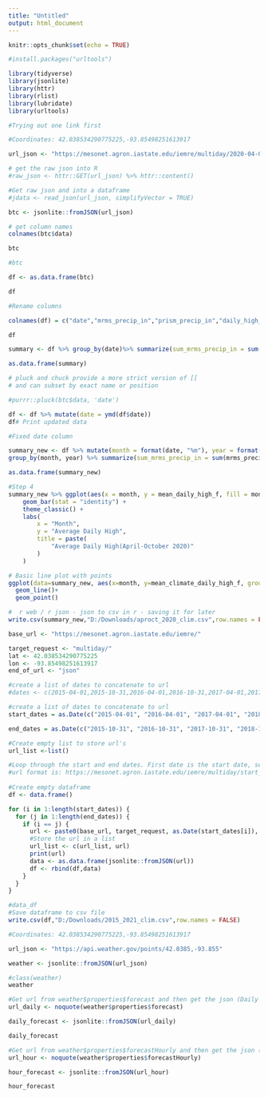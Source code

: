 ```yaml
---
title: "Untitled"
output: html_document
---
```


```r
knitr::opts_chunk$set(echo = TRUE)
```  

```r
#install.packages("urltools")
```


```r
library(tidyverse)
library(jsonlite)
library(httr)
library(rlist)
library(lubridate)
library(urltools)
```

```r
#Trying out one link first

#Coordinates: 42.038534290775225,-93.85498251613917

url_json <- "https://mesonet.agron.iastate.edu/iemre/multiday/2020-04-01/2020-10-31/42.038534290775225/-93.85498251613917/json"

# get the raw json into R
#raw_json <- httr::GET(url_json) %>% httr::content()

#Get raw json and into a dataframe
#jdata <- read_json(url_json, simplifyVector = TRUE)

btc <- jsonlite::fromJSON(url_json)

# get column names
colnames(btc$data)

```  

```r
btc
```

```r
#btc

df <- as.data.frame(btc)

df
```  
```r
#Rename columns

colnames(df) = c("date","mrms_precip_in","prism_precip_in","daily_high_f","12z_high_f","climate_daily_high_f","daily_low_f"  ,"12z_low_f","climate_daily_low_f","daily_precip_in","12z_precip_in","climate_daily_precip_in")

df
```  

```r
summary <- df %>% group_by(date)%>% summarize(sum_mrms_precip_in = sum(mrms_precip_in),sum_prism_precip_in = sum(prism_precip_in),mean_daily_high_f = mean(daily_high_f),mean_12z_high_f = mean(`12z_high_f`),mean_climate_daily_high_f = mean(climate_daily_high_f),mean_daily_low_f = mean(daily_low_f),mean_12z_low_f = mean(`12z_low_f`),mean_climate_daily_low_f = mean(climate_daily_low_f),sum_daily_precip_in = sum(daily_precip_in),sum_12z_precip_in = sum(df["12z_precip_in"]),sum_climate_daily_precip_in = sum(climate_daily_precip_in)) 

as.data.frame(summary)
```  
```r
# pluck and chuck provide a more strict version of [[
# and can subset by exact name or position

#purrr::pluck(btc$data, 'date')

df <- df %>% mutate(date = ymd(df$date))  
df# Print updated data
```


```r
#Fixed date column

summary_new <- df %>% mutate(month = format(date, "%m"), year = format(date, "%Y")) %>%
group_by(month, year) %>% summarize(sum_mrms_precip_in = sum(mrms_precip_in),sum_prism_precip_in = sum(prism_precip_in),mean_daily_high_f = mean(daily_high_f),mean_12z_high_f = mean(`12z_high_f`),mean_climate_daily_high_f = mean(climate_daily_high_f),mean_daily_low_f = mean(daily_low_f),mean_12z_low_f = mean(`12z_low_f`),mean_climate_daily_low_f = mean(climate_daily_low_f),sum_daily_precip_in = sum(daily_precip_in),sum_12z_precip_in = sum(`12z_precip_in`),sum_climate_daily_precip_in = sum(climate_daily_precip_in)) 

as.data.frame(summary_new)
```

```r
#Step 4
summary_new %>% ggplot(aes(x = month, y = mean_daily_high_f, fill = month)) +
    geom_bar(stat = "identity") +
    theme_classic() +
    labs(
        x = "Month",
        y = "Average Daily High",
        title = paste(
            "Average Daily High(April-October 2020)"
        )
    )
```  

```r
# Basic line plot with points
ggplot(data=summary_new, aes(x=month, y=mean_climate_daily_high_f, group=1)) +
  geom_line()+
  geom_point()

```


```r
#  r web / r json - json to csv in r - saving it for later
write.csv(summary_new,"D:/Downloads/aproct_2020_clim.csv",row.names = FALSE)

```  


```r
base_url <- "https://mesonet.agron.iastate.edu/iemre/"

target_request <- "multiday/"
lat <- 42.038534290775225
lon <- -93.85498251613917
end_of_url <- "json"

#create a list of dates to concatenate to url
#dates <- c(2015-04-01,2015-10-31,2016-04-01,2016-10-31,2017-04-01,2017-10-31,2018-04-01,2018-10-31,2019-04-01,2019-10-31,2021-04-01,2021-10-31)

#create a list of dates to concatenate to url
start_dates = as.Date(c("2015-04-01", "2016-04-01", "2017-04-01", "2018-04-01", "2019-04-01","2020-04-01","2021-04-01"))

end_dates = as.Date(c("2015-10-31", "2016-10-31", "2017-10-31", "2018-10-31", "2019-10-31", "2020-10-31","2021-10-31"))

#Create empty list to store url's
url_list <-list()

#Loop through the start and end dates. First date is the start date, second date is the end date. Dates are paired.
#url format is: https://mesonet.agron.iastate.edu/iemre/multiday/start_dates/end_dates/lat/lon/json
 
#Create empty dataframe
df <- data.frame()

for (i in 1:length(start_dates)) {
  for (j in 1:length(end_dates)) {
    if (i == j) {
      url <- paste0(base_url, target_request, as.Date(start_dates[i]), "/", as.Date(end_dates[j]), "/", lat, "/", lon, "/", end_of_url)
      #Store the url in a list
      url_list <- c(url_list, url)
      print(url)
      data <- as.data.frame(jsonlite::fromJSON(url))
      df <- rbind(df,data)
    }
  }
}


```  



```r
#data_df
#Save dataframe to csv file
write.csv(df,"D:/Downloads/2015_2021_clim.csv",row.names = FALSE)
```

```r
#Coordinates: 42.038534290775225,-93.85498251613917

url_json <- "https://api.weather.gov/points/42.0385,-93.855"

weather <- jsonlite::fromJSON(url_json)

#class(weather)
weather
```
```r
#Get url from weather$properties$forecast and then get the json (Daily forecast)
url_daily <- noquote(weather$properties$forecast)

daily_forecast <- jsonlite::fromJSON(url_daily)

daily_forecast

```

```r
#Get url from weather$properties$forecastHourly and then get the json (Hourly forecast)
url_hour <- noquote(weather$properties$forecastHourly)

hour_forecast <- jsonlite::fromJSON(url_hour)

hour_forecast
```

